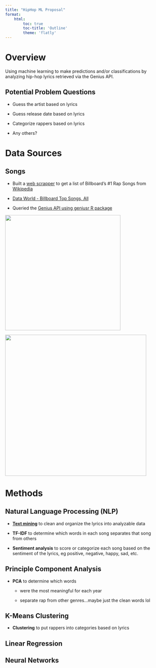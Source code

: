 ```yaml
---
title: "HipHop ML Proposal"
format: 
    html: 
        toc: true
        toc-title: 'Outline'
        theme: 'flatly'
---
```


# Overview

Using machine learning to make predictions and/or classifications by analyzing hip-hop lyrics retrieved via the Genius API.

## Potential Problem Questions

-   Guess the artist based on lyrics

-   Guess release date based on lyrics

-   Categorize rappers based on lyrics

-   Any others?

# Data Sources

## Songs

-   Built a [web scrapper](analysis/wiki_scrapper.html) to get a list of Billboard's #1 Rap Songs from [Wikipedia](https://en.wikipedia.org/wiki/List_of_Billboard_number-one_rap_singles_of_the_1980s_and_1990s)

-   [Data World - Billboard Top Songs, All](https://data.world/kcmillersean/billboard-hot-100-1958-2017)

-   Queried the [Genius API using geniusr R package](analysis/genius_api.html)

::: {.column-screen-inset layout-ncol="2"}
![](imgs/Salt-N-Pepa-1000.jpg){fig-align="left" width="371"}

![](imgs/City-Girls.jpg){fig-align="right" width="454"}
:::

# Methods

## Natural Language Processing (NLP)

-   [**Text mining**](analysis/text-mining.html) to clean and organize the lyrics into analyzable data

-   **TF-IDF** to determine which words in each song separates that song from others

-   **Sentiment analysis** to score or categorize each song based on the sentiment of the lyrics, eg positive, negative, happy, sad, etc.

## Principle Component Analysis

-   **PCA** to determine which words

    -   were the most meaningful for each year

    -   separate rap from other genres...maybe just the clean words lol

## K-Means Clustering

-   **Clustering** to put rappers into categories based on lyrics

## Linear Regression

## Neural Networks
